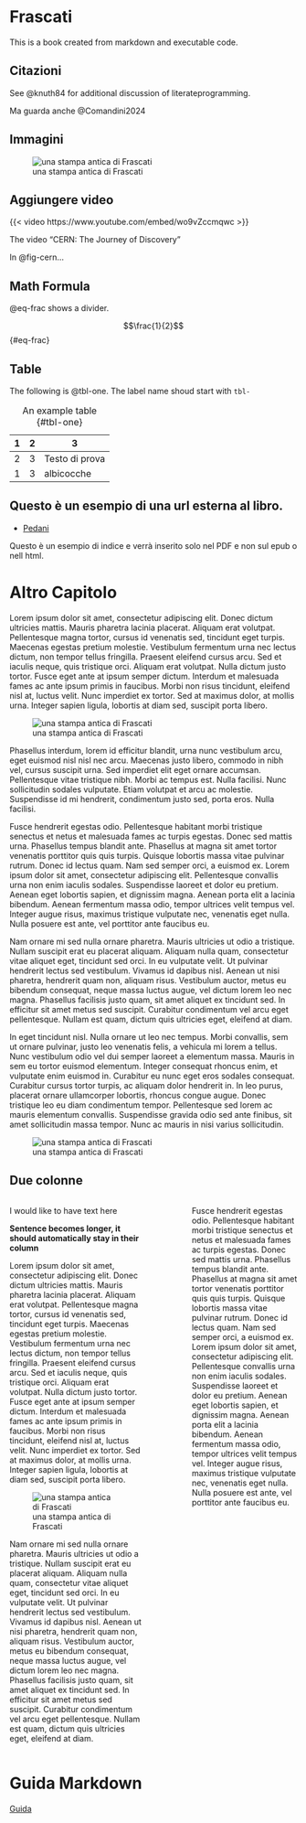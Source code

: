 # Frascati

This is a book created from markdown and executable code.

## Citazioni

See @knuth84 for additional discussion of literateprogramming.

Ma guarda anche @Comandini2024

## Immagini

![una stampa antica di Frascati](images/frascati.jpg "immagine: Mappa di Frascati"){fig-alt="Una mappa di Frascati"}

## Aggiungere video

::: {#fig-cern}
{{< video https://www.youtube.com/embed/wo9vZccmqwc >}}

The video "CERN: The Journey of Discovery"
:::

In @fig-cern...

## Math Formula

@eq-frac shows a divider.

$$\frac{1}{2}$$ {#eq-frac}

## Table

The following is @tbl-one. The label name shoud start with `tbl-`

| 1   | 2   | 3              |
|-----|-----|----------------|
| 2   | 3   | Testo di prova |
| 1   | 3   | albicocche     |

: An example table {#tbl-one}

## Questo è un esempio di una url esterna al libro.

-   [Pedani](https://www.pedani.it)

Questo è un esempio di indice \index{esempio} e verrà inserito solo nel PDF e non sul epub o nell html.

# Altro Capitolo

Lorem ipsum dolor sit amet, consectetur adipiscing elit. Donec dictum ultricies mattis. Mauris pharetra lacinia placerat. Aliquam erat volutpat. Pellentesque magna tortor, cursus id venenatis sed, tincidunt eget turpis. Maecenas egestas pretium molestie. Vestibulum fermentum urna nec lectus dictum, non tempor tellus fringilla. Praesent eleifend cursus arcu. Sed et iaculis neque, quis tristique orci. Aliquam erat volutpat. Nulla dictum justo tortor. Fusce eget ante at ipsum semper dictum. Interdum et malesuada fames ac ante ipsum primis in faucibus. Morbi non risus tincidunt, eleifend nisl at, luctus velit. Nunc imperdiet ex tortor. Sed at maximus dolor, at mollis urna. Integer sapien ligula, lobortis at diam sed, suscipit porta libero.

![una stampa antica di Frascati](images/frascati.jpg "immagine: Mappa di Frascati"){fig-alt="Una mappa di Frascati"}

Phasellus interdum, lorem id efficitur blandit, urna nunc vestibulum arcu, eget euismod nisl nisl nec arcu. Maecenas justo libero, commodo in nibh vel, cursus suscipit urna. Sed imperdiet elit eget ornare accumsan. Pellentesque vitae tristique nibh. Morbi ac tempus est. Nulla facilisi. Nunc sollicitudin sodales vulputate. Etiam volutpat et arcu ac molestie. Suspendisse id mi hendrerit, condimentum justo sed, porta eros. Nulla facilisi.

Fusce hendrerit egestas odio. Pellentesque habitant morbi tristique senectus et netus et malesuada fames ac turpis egestas. Donec sed mattis urna. Phasellus tempus blandit ante. Phasellus at magna sit amet tortor venenatis porttitor quis quis turpis. Quisque lobortis massa vitae pulvinar rutrum. Donec id lectus quam. Nam sed semper orci, a euismod ex. Lorem ipsum dolor sit amet, consectetur adipiscing elit. Pellentesque convallis urna non enim iaculis sodales. Suspendisse laoreet et dolor eu pretium. Aenean eget lobortis sapien, et dignissim magna. Aenean porta elit a lacinia bibendum. Aenean fermentum massa odio, tempor ultrices velit tempus vel. Integer augue risus, maximus tristique vulputate nec, venenatis eget nulla. Nulla posuere est ante, vel porttitor ante faucibus eu.

Nam ornare mi sed nulla ornare pharetra. Mauris ultricies ut odio a tristique. Nullam suscipit erat eu placerat aliquam. Aliquam nulla quam, consectetur vitae aliquet eget, tincidunt sed orci. In eu vulputate velit. Ut pulvinar hendrerit lectus sed vestibulum. Vivamus id dapibus nisl. Aenean ut nisi pharetra, hendrerit quam non, aliquam risus. Vestibulum auctor, metus eu bibendum consequat, neque massa luctus augue, vel dictum lorem leo nec magna. Phasellus facilisis justo quam, sit amet aliquet ex tincidunt sed. In efficitur sit amet metus sed suscipit. Curabitur condimentum vel arcu eget pellentesque. Nullam est quam, dictum quis ultricies eget, eleifend at diam.

In eget tincidunt nisl. Nulla ornare ut leo nec tempus. Morbi convallis, sem ut ornare pulvinar, justo leo venenatis felis, a vehicula mi lorem a tellus. Nunc vestibulum odio vel dui semper laoreet a elementum massa. Mauris in sem eu tortor euismod elementum. Integer consequat rhoncus enim, et vulputate enim euismod in. Curabitur eu nunc eget eros sodales consequat. Curabitur cursus tortor turpis, ac aliquam dolor hendrerit in. In leo purus, placerat ornare ullamcorper lobortis, rhoncus congue augue. Donec tristique leo eu diam condimentum tempor. Pellentesque sed lorem ac mauris elementum convallis. Suspendisse gravida odio sed ante finibus, sit amet sollicitudin massa tempor. Nunc ac mauris in nisi varius sollicitudin.

![una stampa antica di Frascati](images/frascati.jpg "immagine: Mappa di Frascati"){fig-alt="Una mappa di Frascati"}

## Due colonne

::: columns
::: {.column width="50%"}
I would like to have text here

**Sentence becomes longer, it should automatically stay in their column**

Lorem ipsum dolor sit amet, consectetur adipiscing elit. Donec dictum ultricies mattis. Mauris pharetra lacinia placerat. Aliquam erat volutpat. Pellentesque magna tortor, cursus id venenatis sed, tincidunt eget turpis. Maecenas egestas pretium molestie. Vestibulum fermentum urna nec lectus dictum, non tempor tellus fringilla. Praesent eleifend cursus arcu. Sed et iaculis neque, quis tristique orci. Aliquam erat volutpat. Nulla dictum justo tortor. Fusce eget ante at ipsum semper dictum. Interdum et malesuada fames ac ante ipsum primis in faucibus. Morbi non risus tincidunt, eleifend nisl at, luctus velit. Nunc imperdiet ex tortor. Sed at maximus dolor, at mollis urna. Integer sapien ligula, lobortis at diam sed, suscipit porta libero.

![una stampa antica di Frascati](images/frascati.jpg "immagine: Mappa di Frascati"){fig-alt="Una mappa di Frascati"}

Nam ornare mi sed nulla ornare pharetra. Mauris ultricies ut odio a tristique. Nullam suscipit erat eu placerat aliquam. Aliquam nulla quam, consectetur vitae aliquet eget, tincidunt sed orci. In eu vulputate velit. Ut pulvinar hendrerit lectus sed vestibulum. Vivamus id dapibus nisl. Aenean ut nisi pharetra, hendrerit quam non, aliquam risus. Vestibulum auctor, metus eu bibendum consequat, neque massa luctus augue, vel dictum lorem leo nec magna. Phasellus facilisis justo quam, sit amet aliquet ex tincidunt sed. In efficitur sit amet metus sed suscipit. Curabitur condimentum vel arcu eget pellentesque. Nullam est quam, dictum quis ultricies eget, eleifend at diam.
:::

::: {.column width="10%"}
<!-- empty column to create gap -->
:::

::: {.column width="40%"}
Fusce hendrerit egestas odio. Pellentesque habitant morbi tristique senectus et netus et malesuada fames ac turpis egestas. Donec sed mattis urna. Phasellus tempus blandit ante. Phasellus at magna sit amet tortor venenatis porttitor quis quis turpis. Quisque lobortis massa vitae pulvinar rutrum. Donec id lectus quam. Nam sed semper orci, a euismod ex. Lorem ipsum dolor sit amet, consectetur adipiscing elit. Pellentesque convallis urna non enim iaculis sodales. Suspendisse laoreet et dolor eu pretium. Aenean eget lobortis sapien, et dignissim magna. Aenean porta elit a lacinia bibendum. Aenean fermentum massa odio, tempor ultrices velit tempus vel. Integer augue risus, maximus tristique vulputate nec, venenatis eget nulla. Nulla posuere est ante, vel porttitor ante faucibus eu.
:::
:::





# Guida Markdown

[Guida](https://quarto.org/docs/authoring/markdown-basics.html)


